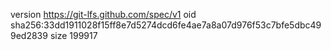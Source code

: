 version https://git-lfs.github.com/spec/v1
oid sha256:33dd1911028f15ff8e7d5274dcd6fe4ae7a8a07d976f53c7bfe5dbc499ed2839
size 199917
